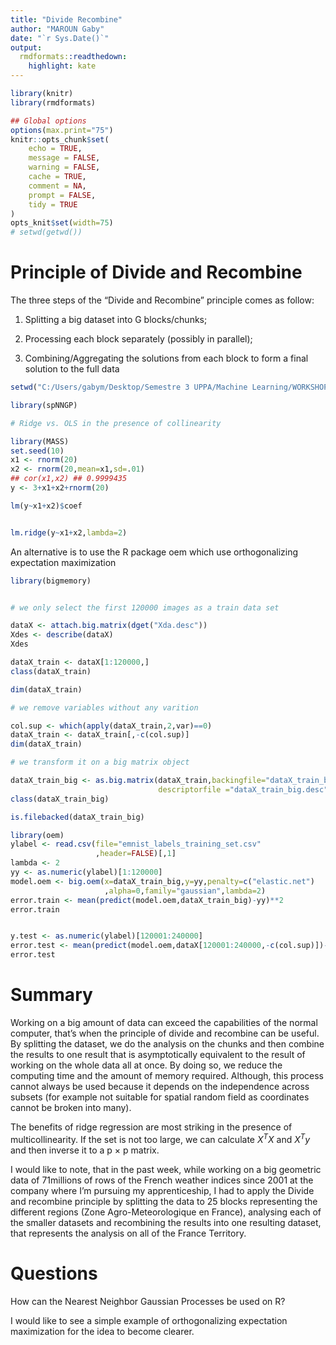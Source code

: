 ---
title: "Divide Recombine"
author: "MAROUN Gaby"
date: "`r Sys.Date()`"
output:
  rmdformats::readthedown:
    highlight: kate
---


```{r setup, echo=FALSE, cache=FALSE}
library(knitr)
library(rmdformats)

## Global options
options(max.print="75")
knitr::opts_chunk$set(
	echo = TRUE,
	message = FALSE,
	warning = FALSE,
	cache = TRUE,
	comment = NA,
	prompt = FALSE,
	tidy = TRUE
)
opts_knit$set(width=75)
# setwd(getwd())

```


# Principle of Divide and Recombine

The three steps of the “Divide and Recombine" principle comes as follow:

1. Splitting a big dataset into G blocks/chunks;

2. Processing each block separately (possibly in parallel);

3. Combining/Aggregating the solutions from each block to form a final solution to the full
data



```{r 1}
setwd("C:/Users/gabym/Desktop/Semestre 3 UPPA/Machine Learning/WORKSHOP_DATA_SET_LIGHT/WORKSHOP_DATA_SET_LIGHT/")

library(spNNGP)

```

```{r 2}

# Ridge vs. OLS in the presence of collinearity

library(MASS)
set.seed(10)
x1 <- rnorm(20)
x2 <- rnorm(20,mean=x1,sd=.01)
## cor(x1,x2) ## 0.9999435
y <- 3+x1+x2+rnorm(20)

lm(y~x1+x2)$coef


lm.ridge(y~x1+x2,lambda=2)

```

An alternative is to use the R package oem which use orthogonalizing expectation maximization

```{r 3}

library(bigmemory)


# we only select the first 120000 images as a train data set

dataX <- attach.big.matrix(dget("Xda.desc"))
Xdes <- describe(dataX)
Xdes

dataX_train <- dataX[1:120000,]
class(dataX_train)

dim(dataX_train)

# we remove variables without any varition

col.sup <- which(apply(dataX_train,2,var)==0)
dataX_train <- dataX_train[,-c(col.sup)]
dim(dataX_train)

# we transform it on a big matrix object

dataX_train_big <- as.big.matrix(dataX_train,backingfile="dataX_train_big.bin",
                                 descriptorfile ="dataX_train_big.desc")
class(dataX_train_big)

is.filebacked(dataX_train_big)

```


```{r 4}
library(oem)
ylabel <- read.csv(file="emnist_labels_training_set.csv"
                   ,header=FALSE)[,1]
lambda <- 2
yy <- as.numeric(ylabel)[1:120000]
model.oem <- big.oem(x=dataX_train_big,y=yy,penalty=c("elastic.net")
                     ,alpha=0,family="gaussian",lambda=2)
error.train <- mean(predict(model.oem,dataX_train_big)-yy)**2
error.train


y.test <- as.numeric(ylabel)[120001:240000]
error.test <- mean(predict(model.oem,dataX[120001:240000,-c(col.sup)])-y.test)**2
error.test
```

# Summary

Working on a big amount of data can exceed the capabilities of the normal computer, that's when the principle of divide and recombine can be useful. By splitting the dataset, we do the analysis on the chunks and then combine the results to one result that is asymptotically equivalent to the result of working on the whole data all at once. By doing so, we reduce the computing time and the amount of memory required. 
Although, this process cannot always be used because it depends on the independence across subsets (for example not suitable for spatial random field as coordinates cannot be broken into many). 

The benefits of ridge regression are most striking in the presence of multicollinearity. If the set is not too large, we can calculate $X^TX$ and $X^Ty$ and then inverse it to a p × p matrix.

I would like to note, that in the past week, while working on a big geometric data of 71millions of rows of the French weather indices since 2001 at the company where I'm pursuing my apprenticeship, I had to apply the Divide and recombine principle by splitting the data to 25 blocks representing the different regions (Zone Agro-Meteorologique en France), analysing each of the smaller datasets and recombining the results into one resulting dataset, that represents the analysis on all of the France Territory. 

# Questions

How can the Nearest Neighbor Gaussian Processes be used on R?

I would like to see a simple example of orthogonalizing expectation maximization for the idea to become clearer.
